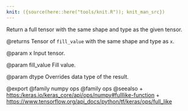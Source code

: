 ```yaml
---
knit: ({source(here::here("tools/knit.R")); knit_man_src})
---
```

Return a full tensor with the same shape and type as the given tensor.

@returns
    Tensor of `fill_value` with the same shape and type as `x`.

@param x
Input tensor.

@param fill_value
Fill value.

@param dtype
Overrides data type of the result.

@export
@family numpy ops
@family ops
@seealso
+ <https:/keras.io/keras_core/api/ops/numpy#fulllike-function>
+ <https://www.tensorflow.org/api_docs/python/tf/keras/ops/full_like>
